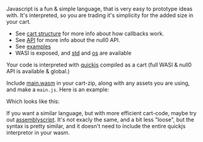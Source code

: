 
<Callout emoji='😃'>Javascript is a fun & simple language, that is very easy to prototype ideas with. It's interpreted, so you are trading it's simplicity for the added size in your cart.</Callout>

- See [cart structure](/null0/cart) for more info about how callbacks work.
- See [API](/null0/api) for more info about the null0 API.
- See [examples](https://github.com/notnullgames/notnullgames/tree/main/examples/js)
- WASI is exposed, and [std](https://bellard.org/quickjs/quickjs.html#std-module) and [os](https://bellard.org/quickjs/quickjs.html#os-module) are available

Your code is interpreted with [quickjs](https://bellard.org/quickjs/) compiled as a cart (full WASI & null0 API is available & global.)

Include [main.wasm](https://github.com/notnullgames/notnullgames/raw/refs/heads/main/examples/js/main.wasm) in your cart-zip, along with any assets you are using, and make a `main.js`. Here is an example:

<Example src='js/example/main.js' />

Which looks like this:

<Null0Cart src='/carts/js-example.null0' />

If you want a similar language, but with more efficient cart-code, maybe try out [assemblyscript](assemblyscript). It's not exacly the same, and a bit less "loose", but the syntax is pretty similar, and it doesn't need to include the entire quickjs interpretor in your wasm.
